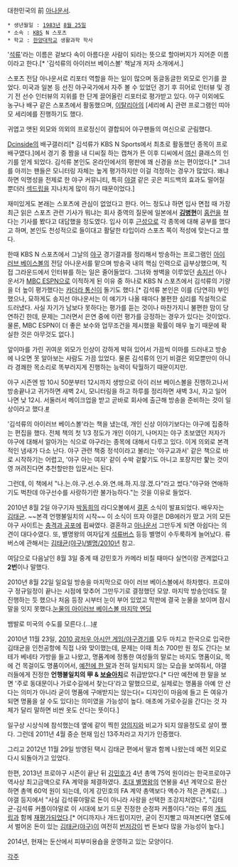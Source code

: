 대한민국의 前 [[아나운서]].

 * 생년월일 : [[1983년]] [[8월 25일]]
 * 소속 : [[KBS]] N 스포츠 
 * 학교 : [[한양대학교]] 생활과학 학사


'[[석류]]'라는 이름은 겉보다 속이 아름다운 사람이 되라는 뜻으로 할아버지가 지어준 이름이라고 한다.[* '김석류의 아이러브 베이스볼' 책날개 저자 소개에서.]

스포츠 전담 아나운서로 리포터 역할을 하는 일이 많으며 동글동글한 외모로 인기를 끌었다. 미국과 일본 등 선진 야구국가에서 자주 볼 수 있었던 경기 후 히어로 인터뷰 및 경기 전 선수 인터뷰의 지위를 한 단계 끌어올린 리포터로 평가받고 있다. 야구 이외에도 농구나 배구 같은 스포츠에서 활동했으며, [[이탈리아]]의 [세리에 A] 관련 프로그램인 띠아모 세리에를 진행하기도 했다.

귀엽고 앳된 외모와 의외의 프로정신이 결합되어 야구팬들의 여신으로 군림했다.

[[Dcinside]]의 배구갤러리[* 김석류가 KBS N Sports에서 최초로 활동했던 종목이 프로배구였다.]에서 경기 중 짬을 내 디씨질 하는 캡쳐가 뜬 이후 디씨에서 [[여신]] 클래스의 인기를 얻게 되었다. 김석류 본인도 온라인에서의 평판에 꽤 신경을 쓰는 편이었다.[* 그녀를 아끼는 팬들은 모니터링 자체는 높게 평가하지만 이걸 걱정하는 경우가 많았다. 왜냐하면 익명성을 전제로 한 야구 커뮤니티, 특히 [[국내야구 갤러리|야갤]] 같은 곳은 피드백의 효과도 떨어질 뿐더러 [[섹드립]]을 지나치게 많이 하기 때문이었다.]

재미있게도 본래는 스포츠에 관심이 없었다고 한다. 어느 정도냐 하면 입사 면접 때 가장 최근 읽은 스포츠 관련 기사가 뭐냐는 회사 중역의 질문에 일본에서 '''[[김병현]]'''이 [[홈런#s-1|홈런]]을 쳤다는 기사를 봤다고 대답했을 정도였다. 입사 이후 [[근성]]으로 각 종목에 대해 공부를 했다고 하며, 본인도 천성적으로 들이대고 활달한 타입이라 스포츠 쪽이 적성에 맞는다고 했다.

한때 KBS N 스포츠에서 그날의 [[야구]] 경기결과를 정리해서 방송하는 프로그램인 [[아이 러브 베이스볼]]의 전담 아나운서를 맡으며 방송국 내의 핵심 인력으로 급부상했으며, 직접 그라운드에서 인터뷰를 하는 일은 줄어들었다. 그녀와 쌍벽을 이루었던 [[송지선]] 아나운서가 [[MBC SPORTS+|MBC ESPN]]으로 이적하게 된 이유 중 하나로 KBS N 스포츠에서 김석류의 기량을 더 높이 평가했다는 [[카더라 통신]]이 돌기도 했다.[* 김석류 본인은 이를 (당연히) 부인했으나, 묘하게도 송지선 아나운서는 이 얘기가 나올 때마다 불편한 심리를 직설적으로 드러냈다. 사실 자기가 남보다 못하다는 평가를 듣는 것이나 마찬가지니 불편한 맘이 당연하긴 한데, 문제는 그러면서 은연 중에 이런 평가를 긍정하는 경우가 있다는 것이었다. 물론, MBC ESPN이 더 좋은 보수와 업무조건을 제시했을 확률이 매우 높기 때문에 확실한 것은 아무것도 없다.]

앞이마를 가린 귀여운 외모가 인상이 강하게 박혀 있어서 가끔씩 이마를 드러내고 방송에 나오면 못 알아보는 사람도 가끔 있었다. 물론 김석류의 인기 비결은 외모뿐만이 아니라 경쾌한 목소리로 똑부러지게 진행하는 능력이 탁월하기 때문이지만.

야구 시즌엔 밤 10시 50분부터 12시까지 생방으로 아이 러브 베이스볼을 진행하고나서 방송끝나고 귀가하면 새벽 2시, 모니터링을 하고 하루를 정리하면 새벽 3시, 자고 일어나면 낮 12시. 서둘러서 메이크업을 받고 곧바로 회사에 출근해 방송을 준비하는 것이 일상이라고 했다.[http://news.nate.com/view/20100506n07442 #]

'김석류의 아이러브 베이스볼'라는 책을 냈는데, 개인 신상 이야기보다는 야구에 집중하는 편집을 했다. 전체 책의 첫 1/3 정도가 개인 이야기, 나머지는 야구 초보였던 저자가 야구에 대해서 알아가는 식으로 야구라는 종목에 대해서 다루고 있다. 이게 의외로 본격적인 냄새가 다소 난다. 야구 관련 책중 정석이라고 불리는 '야구교과서' 같은 책으로 바로 시작하기는 어렵고, '야구 아는 여자' 같이 수박 겉핥기도 아니고 포장지만 핥는 것이 영 꺼려진다면 추천할만한 입문서는 된다. 

그런데, 이 책에서 "나.는.야.구.선.수.와.연.애.하.지.않.겠.다"라고 썼다."야구와 연애하기도 벅찬데 야구선수를 사랑하기란 불가능하다."는 것을 이유로 들었다.

2010년 8월 2일 야구기자 [[박동희(기자)|박동희]]의 라디오볼에서 [[결혼]] 소식이 발표되었다. 배우자는 [[김태균(야구)|김태균]]. ~~본격 언행불일치의 시작~~ 이 소식이 뜨자 야갤은 DB에러가 떴고 거의 모든 야구 사이트는 [[충격과 공포]]에 휩싸였다. 결혼하고 [[아나운서]] 그만두게 되면 아쉽다는 의견이 대다수였다. 또, 별명왕의 여자답게 [[서큐버스|석류버스]] 등등 별명이 수두룩하게 늘어났다. 류버스에 관해서는 [[김태균(야구)/별명/2010년]] 참고.

여담으로 다음날인 8월 3일 중계 때 강민호가 카메라 비칠 때마다 실연이랑 관계없다고 '''2번'''이나 말했다.

2010년 8월 22일 일요일 방송을 마지막으로 아이 러브 베이스볼에서 하차했다. 프로야구 정규일정이 끝나는 시점에 맞추어 그만두기로 결정했던 모양. 마지막 방송인데도 잘 진행하는 듯 했으나 처음 등장 시부터 눈이 부어 있었고 막판에 결국 눈물을 보이며 잠시 말을 잇지 못했다.[http://gall.dcinside.com/list.php?id=baseball_new&no=8936988&page=1&bbs= 눈물의 아이러브 베이스볼 마지막 엔딩]

뱀발로 미국의 수도를 모른다.(...)[http://bbibi.tistory.com/5123 #]

2010년 11월 23일, [[2010 광저우 아시안 게임/야구]]경기를 모두 마치고 한국으로 입국한 김태균을 인천공항에 직접 나와 맞이했는데, 문제는 이때 최소 700만 원 정도 간다는 보테가 베네타 가방을 들고 나왔고, 명품계에 정통한 여성들의 말로는 바지도 명품이요, 목에 건 목걸이도 명품이어서, [http://gall.dcinside.com/list.php?id=baseball_new&no=3199597 예전에 한 말]과 전혀 일치되지 않는 모습을 보여줘서, 야갤러들에게 진정한 '''언행불일치의 甲 & [[보슬아치]]'''로 취급받았다.[* 다만 예전에 한 말을 보면 '주로 동대문이나 가로수길에서 찾는다'라고 말했으므로, 실제로는 명품을 아예 안 산다는 의미가 아니라 굳이 명품에 구애받지는 않는다(= 디자인이 마음에 들고 돈 여유가 되면 명품을 살 수도 있다)는 의미였을 가능성이 높다. 애초에 가로수길을 간다는 것 자체가 달리 말하면 비싼 옷도 산다는 뜻이다.]

일구상 시상식에 참석했는데 옆에 같이 찍힌 [[양의지]]와 비교가 되지 않을정도로 살이 쪘다. 그런데 2011년 4월 중순 현재 임신 13주차라고 자기가 인증했다.

그리고 2012년 11월 29일 방영된 택시 김태균 편에서 딸과 함께 나왔는데 예전 외모로 다시 되돌아가고 있었다.

한편, 2013년 프로야구 시즌이 끝난 뒤 [[강민호]]가 4년 총액 75억 원이라는 한국프로야구 역사상 최고금액으로 FA 계약을 체결하였다. [[김태균(야구)|초대 별명왕]]의 연봉을 4년 계약으로 환산하면 총액 60억 원이 되는데, 이게 강민호의 FA 계약 총액보다 액수가 적은 관계로(...) 야갤 등지에서 "사실 김석류야말로 돈이 아니라 사랑을 선택한 조강지처였다.", "김태균-김석류 커플이야말로 이 시대에 보기 드문 진정한 순정파 커플이다."라는 류의 [[개드립]]과 함께 [[재평가]]되었다.[* 어디까지나 개드립이지만, 굳이 진지빨고 따져본다면 열도에서 벌어온 돈이 있는 [[김태균(야구)]]이 여전히 [[강민호|번저강]]이 번 돈보다 많을 가능성이 높다.]

2014년, 현재는 둔산에서 피부미용숍을 운영하고 있는 모양이다.

[[각주]]
